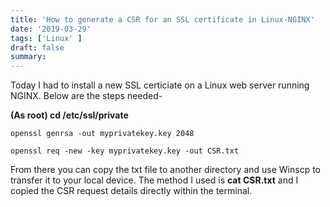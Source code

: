 ```yaml
---
title: 'How to generate a CSR for an SSL certificate in Linux-NGINX'
date: '2019-03-29'
tags: ['Linux' ]
draft: false
summary:
---
```


Today I had to install a new SSL certiciate on a Linux web server running NGINX. Below are the steps needed-  
  
**(As root) cd /etc/ssl/private**

```
openssl genrsa -out myprivatekey.key 2048  
  
openssl req -new -key myprivatekey.key -out CSR.txt
```  
  
From there you can copy the txt file to another directory and use Winscp to transfer it to your local device. The method I used is **cat CSR.txt** and I copied the CSR request details directly within the terminal.
